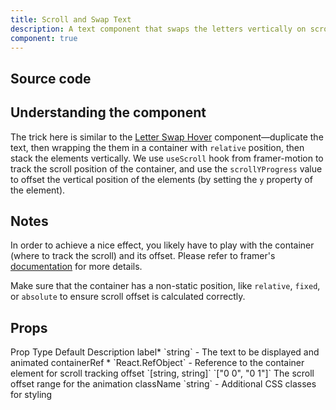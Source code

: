 ```yaml
---
title: Scroll and Swap Text
description: A text component that swaps the letters vertically on scroll.
component: true
---
```


<ComponentPreview name="scroll-and-swap-text-demo" />

## Source code

<ComponentSource name="scroll-and-swap-text" />

## Understanding the component

The trick here is similar to the [Letter Swap Hover](/docs/components/text/letter-swap-hover) component—duplicate the text, then wrapping the them in a container with `relative` position, then stack the elements vertically. We use `useScroll` hook from framer-motion to track the scroll position of the container, and use the `scrollYProgress` value to offset the vertical position of the elements (by setting the `y` property of the element).

## Notes

In order to achieve a nice effect, you likely have to play with the container (where to track the scroll) and its offset. Please refer to framer's [documentation](https://www.framer.com/motion/use-scroll/) for more details.

Make sure that the container has a non-static position, like `relative`, `fixed`, or `absolute` to ensure scroll offset is calculated correctly.

## Props

<Table>
  <TableHeader>
    <TableRow>
      <TableHead>Prop</TableHead>
      <TableHead>Type</TableHead>
      <TableHead>Default</TableHead>
      <TableHead>Description</TableHead>
    </TableRow>
  </TableHeader>
  <TableBody>
    <TableRow>
      <TableCell>label<span className="text-red-500">*</span></TableCell>
      <TableCell>`string`</TableCell>
      <TableCell>-</TableCell>
      <TableCell>The text to be displayed and animated</TableCell>
    </TableRow>
     <TableRow>
      <TableCell>containerRef <span className="text-red-500">*</span></TableCell>
      <TableCell>`React.RefObject<HTMLSpanElement>`</TableCell>
      <TableCell>-</TableCell>
      <TableCell>Reference to the container element for scroll tracking</TableCell>
    </TableRow>
    <TableRow>
      <TableCell>offset</TableCell>
      <TableCell>`[string, string]`</TableCell>
      <TableCell>`["0 0", "0 1"]`</TableCell>
      <TableCell>The scroll offset range for the animation</TableCell>
    </TableRow>
    <TableRow>
      <TableCell>className</TableCell>
      <TableCell>`string`</TableCell>
      <TableCell>-</TableCell>
      <TableCell>Additional CSS classes for styling</TableCell>
    </TableRow>
  </TableBody>
</Table>
